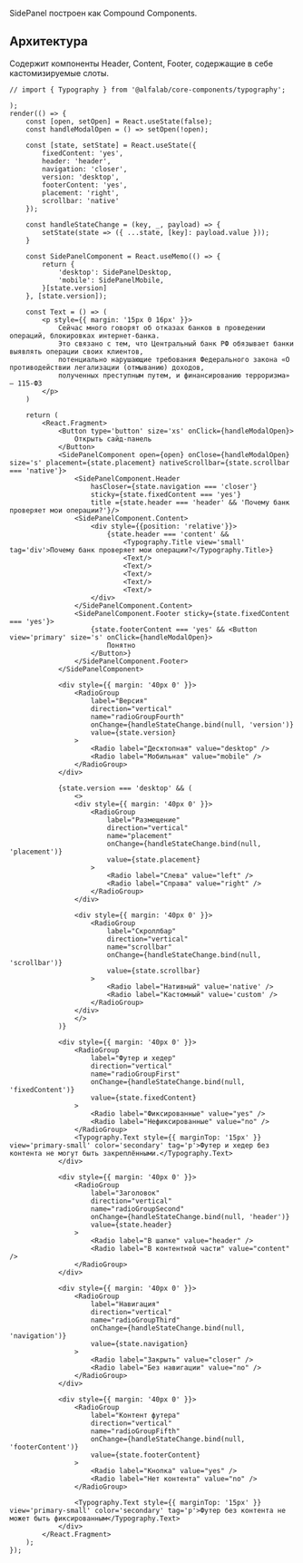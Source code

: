 SidePanel построен как Compound Components.

## Архитектура

Содержит компоненты Header, Content, Footer, содержащие в себе кастомизируемые слоты.

```tsx live
// import { Typography } from '@alfalab/core-components/typography';

);
render(() => {
    const [open, setOpen] = React.useState(false);
    const handleModalOpen = () => setOpen(!open);

    const [state, setState] = React.useState({
        fixedСontent: 'yes',
        header: 'header',
        navigation: 'closer',
        version: 'desktop',
        footerContent: 'yes',
        placement: 'right',
        scrollbar: 'native'
    });

    const handleStateChange = (key, _, payload) => {
        setState(state => ({ ...state, [key]: payload.value }));
    }

    const SidePanelComponent = React.useMemo(() => {
        return {
            'desktop': SidePanelDesktop,
            'mobile': SidePanelMobile,
        }[state.version]
    }, [state.version]);

    const Text = () => (
        <p style={{ margin: '15px 0 16px' }}>
            Сейчас много говорят об отказах банков в проведении операций, блокировках интернет-банка.
            Это связано с тем, что Центральный банк РФ обязывает банки выявлять операции своих клиентов,
            потенциально нарушающие требования Федерального закона «О противодействии легализации (отмыванию) доходов,
            полученных преступным путем, и финансированию терроризма» — 115-ФЗ
        </p>
    )

    return (
        <React.Fragment>
            <Button type='button' size='xs' onClick={handleModalOpen}>
                Открыть сайд-панель
            </Button>
            <SidePanelComponent open={open} onClose={handleModalOpen} size='s' placement={state.placement} nativeScrollbar={state.scrollbar === 'native'}>
                <SidePanelComponent.Header
                    hasCloser={state.navigation === 'closer'}
                    sticky={state.fixedСontent === 'yes'}
                    title ={state.header === 'header' && 'Почему банк проверяет мои операции?'}/>
                <SidePanelComponent.Content>
                    <div style={{position: 'relative'}}>
                        {state.header === 'content' &&
                            <Typography.Title view='small' tag='div'>Почему банк проверяет мои операции?</Typography.Title>}
                            <Text/>
                            <Text/>
                            <Text/>
                            <Text/>
                            <Text/>
                    </div>
                </SidePanelComponent.Content>
                <SidePanelComponent.Footer sticky={state.fixedСontent === 'yes'}>
                    {state.footerContent === 'yes' && <Button view='primary' size='s' onClick={handleModalOpen}>
                        Понятно
                    </Button>}
                </SidePanelComponent.Footer>
            </SidePanelComponent>

            <div style={{ margin: '40px 0' }}>
                <RadioGroup
                    label="Версия"
                    direction="vertical"
                    name="radioGroupFourth"
                    onChange={handleStateChange.bind(null, 'version')}
                    value={state.version}
                >
                    <Radio label="Десктопная" value="desktop" />
                    <Radio label="Мобильная" value="mobile" />
                </RadioGroup>
            </div>

            {state.version === 'desktop' && (
                <>
                <div style={{ margin: '40px 0' }}>
                    <RadioGroup
                        label="Размещение"
                        direction="vertical"
                        name="placement"
                        onChange={handleStateChange.bind(null, 'placement')}
                        value={state.placement}
                    >
                        <Radio label="Слева" value="left" />
                        <Radio label="Справа" value="right" />
                    </RadioGroup>
                </div>

                <div style={{ margin: '40px 0' }}>
                    <RadioGroup
                        label="Скроллбар"
                        direction="vertical"
                        name="scrollbar"
                        onChange={handleStateChange.bind(null, 'scrollbar')}
                        value={state.scrollbar}
                    >
                        <Radio label="Нативный" value='native' />
                        <Radio label="Кастомный" value='custom' />
                    </RadioGroup>
                </div>
                </>
            )}

            <div style={{ margin: '40px 0' }}>
                <RadioGroup
                    label="Футер и хедер"
                    direction="vertical"
                    name="radioGroupFirst"
                    onChange={handleStateChange.bind(null, 'fixedСontent')}
                    value={state.fixedСontent}
                >
                    <Radio label="Фиксированные" value="yes" />
                    <Radio label="Нефиксированные" value="no" />
                </RadioGroup>
                <Typography.Text style={{ marginTop: '15px' }} view='primary-small' color='secondary' tag='p'>Футер и хедер без контента не могут быть закреплёнными.</Typography.Text>
            </div>

            <div style={{ margin: '40px 0' }}>
                <RadioGroup
                    label="Заголовок"
                    direction="vertical"
                    name="radioGroupSecond"
                    onChange={handleStateChange.bind(null, 'header')}
                    value={state.header}
                >
                    <Radio label="В шапке" value="header" />
                    <Radio label="В контентной части" value="content" />
                </RadioGroup>
            </div>

            <div style={{ margin: '40px 0' }}>
                <RadioGroup
                    label="Навигация"
                    direction="vertical"
                    name="radioGroupThird"
                    onChange={handleStateChange.bind(null, 'navigation')}
                    value={state.navigation}
                >
                    <Radio label="Закрыть" value="closer" />
                    <Radio label="Без навигации" value="no" />
                </RadioGroup>
            </div>

            <div style={{ margin: '40px 0' }}>
                <RadioGroup
                    label="Контент футера"
                    direction="vertical"
                    name="radioGroupFifth"
                    onChange={handleStateChange.bind(null, 'footerContent')}
                    value={state.footerContent}
                >
                    <Radio label="Кнопка" value="yes" />
                    <Radio label="Нет контента" value="no" />
                </RadioGroup>

                <Typography.Text style={{ marginTop: '15px' }} view='primary-small' color='secondary' tag='p'>Футер без контента не может быть фиксированным</Typography.Text>
            </div>
        </React.Fragment>
    );
});
```
